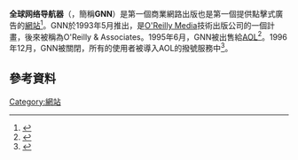 {{noteTA
|G1=IT
}}
'''全球网络导航器'''（{{lang-en|'''Global Network Navigator'''}}，簡稱'''GNN'''）是第一個商業網路出版也是第一個提供點擊式廣告的[[網站|網站]]<ref>{{cite web |url=http://old.cni.org/Hforums/cni-modernization/1994/0234.html |title=Re: Ads on a WWW content page |author=John Labovitz |work=Coalition for Networked Information |date=June 17, 1994 |accessdate=June 5, 2013 |deadurl=yes |archiveurl=https://web.archive.org/web/20130222192650/http://old.cni.org/Hforums/cni-modernization/1994/0234.html |archivedate=2013年2月22日 }}</ref>。GNN於1993年5月推出，是[[O'Reilly_Media|O'Reilly Media]]技術出版公司的一個計畫，後來被稱為O'Reilly & Associates。1995年6月，GNN被出售給[[AOL|AOL]]<ref>{{cite news |url=http://www.forbes.com/2009/02/22/kindle-oreilly-ebooks-technology-breakthroughs_oreilly.html |title=Why Kindle Should Be An Open Book |work=Forbes |author=Tim O'Reilly |date=February 22, 2009 |accessdate=June 5, 2013 |archive-date=2016-03-03 |archive-url=https://web.archive.org/web/20160303185243/http://www.forbes.com/2009/02/22/kindle-oreilly-ebooks-technology-breakthroughs_oreilly.html |dead-url=no }}</ref>。1996年12月，GNN被關閉，所有的使用者被導入AOL的撥號服務中<ref>{{cite news |url=http://articles.sun-sentinel.com/1996-11-14/business/9611130316_1_campbell-soup-circuit-city-stores-aol |title=Wholesale Prices Speed Up |newspaper=Sun Sentinel |date=November 14, 1996 |publisher=AOL cuts its workforce |accessdate=June 5, 2013 |archive-date=2015-12-01 |archive-url=https://web.archive.org/web/20151201052513/http://articles.sun-sentinel.com/1996-11-14/business/9611130316_1_campbell-soup-circuit-city-stores-aol |dead-url=no }}</ref>。

==參考資料==
{{reflist}}

{{Website-stub}}

[[Category:網站|Category:網站]]